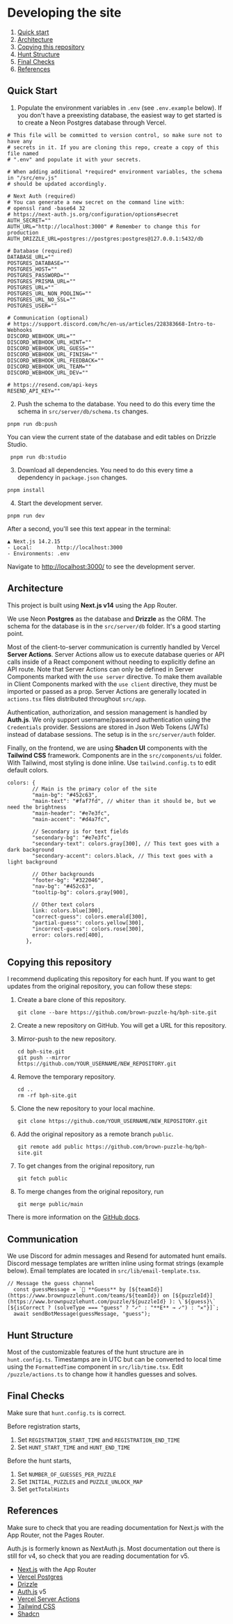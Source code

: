 # Developing the site

1. [Quick start](#quick-start)
2. [Architecture](#architecture)
3. [Copying this repository](#copying-this-repository)
4. [Hunt Structure](#hunt-structure)
5. [Final Checks](#final-checks)
6. [References](#references)

## Quick Start

1. Populate the environment variables in `.env` (see `.env.example` below). If you don't have a preexisting database, the easiest way to get started is to create a Neon Postgres database through Vercel.

```
# This file will be committed to version control, so make sure not to have any
# secrets in it. If you are cloning this repo, create a copy of this file named
# ".env" and populate it with your secrets.

# When adding additional *required* environment variables, the schema in "/src/env.js"
# should be updated accordingly.

# Next Auth (required)
# You can generate a new secret on the command line with:
# openssl rand -base64 32
# https://next-auth.js.org/configuration/options#secret
AUTH_SECRET=""
AUTH_URL="http://localhost:3000" # Remember to change this for production
AUTH_DRIZZLE_URL=postgres://postgres:postgres@127.0.0.1:5432/db

# Database (required)
DATABASE_URL=""
POSTGRES_DATABASE=""
POSTGRES_HOST=""
POSTGRES_PASSWORD=""
POSTGRES_PRISMA_URL=""
POSTGRES_URL=""
POSTGRES_URL_NON_POOLING=""
POSTGRES_URL_NO_SSL=""
POSTGRES_USER=""

# Communication (optional)
# https://support.discord.com/hc/en-us/articles/228383668-Intro-to-Webhooks
DISCORD_WEBHOOK_URL=""
DISCORD_WEBHOOK_URL_HINT=""
DISCORD_WEBHOOK_URL_GUESS=""
DISCORD_WEBHOOK_URL_FINISH=""
DISCORD_WEBHOOK_URL_FEEDBACK=""
DISCORD_WEBHOOK_URL_TEAM=""
DISCORD_WEBHOOK_URL_DEV=""

# https://resend.com/api-keys
RESEND_API_KEY=""
```

2. Push the schema to the database. You need to do this every time the schema in `src/server/db/schema.ts` changes.

```
pnpm run db:push
```

You can view the current state of the database and edit tables on Drizzle Studio.

```
 pnpm run db:studio
```

3. Download all dependencies. You need to do this every time a dependency in `package.json` changes.

```
pnpm install
```

4. Start the development server.

```
pnpm run dev
```

After a second, you'll see this text appear in the terminal:

```
▲ Next.js 14.2.15
- Local:        http://localhost:3000
- Environments: .env
```

Navigate to [http://localhost:3000/](http://localhost:3000/) to see the development server.

## Architecture

This project is built using **Next.js v14** using the App Router.

We use Neon **Postgres** as the database and **Drizzle** as the ORM. The schema for the database is in the `src/server/db` folder. It's a good starting point.

Most of the client-to-server communication is currently handled by Vercel **Server Actions**.
Server Actions allow us to execute database queries or API calls inside of a React component without needing to explicitly define an API route.
Note that Server Actions can only be defined in Server Components marked with the `use server` directive.
To make them available in Client Components marked with the `use client` directive, they must be imported or passed as a prop.
Server Actions are generally located in `actions.tsx` files distributed throughout `src/app`.

Authentication, authorization, and session management is handled by **Auth.js**.
We only support username/password authentication using the `Credentials` provider.
Sessions are stored in Json Web Tokens (JWTs) instead of database sessions.
The setup is in the `src/server/auth` folder.

Finally, on the frontend, we are using **Shadcn UI** components with the **Tailwind CSS** framework. Components are in the `src/components/ui` folder. With Tailwind, most styling is done inline. Use `tailwind.config.ts` to edit default colors.

```
colors: {
        // Main is the primary color of the site
        "main-bg": "#452c63",
        "main-text": "#faf7fd", // whiter than it should be, but we need the brightness
        "main-header": "#e7e3fc",
        "main-accent": "#d4a7fc",

        // Secondary is for text fields
        "secondary-bg": "#e7e3fc",
        "secondary-text": colors.gray[300], // This text goes with a dark background
        "secondary-accent": colors.black, // This text goes with a light background

        // Other backgrounds
        "footer-bg": "#322046",
        "nav-bg": "#452c63",
        "tooltip-bg": colors.gray[900],

        // Other text colors
        link: colors.blue[300],
        "correct-guess": colors.emerald[300],
        "partial-guess": colors.yellow[300],
        "incorrect-guess": colors.rose[300],
        error: colors.red[400],
      },
```

## Copying this repository

I recommend duplicating this repository for each hunt. If you want to get updates from the original repository, you can follow these steps:

1. Create a bare clone of this repository.

   ```
   git clone --bare https://github.com/brown-puzzle-hq/bph-site.git
   ```

2. Create a new repository on GitHub. You will get a URL for this repository.

3. Mirror-push to the new repository.

   ```
   cd bph-site.git
   git push --mirror https://github.com/YOUR_USERNAME/NEW_REPOSITORY.git
   ```

4. Remove the temporary repository.

   ```
   cd ..
   rm -rf bph-site.git
   ```

5. Clone the new repository to your local machine.

   ```
   git clone https://github.com/YOUR_USERNAME/NEW_REPOSITORY.git
   ```

6. Add the original repository as a remote branch `public`.

   ```
   git remote add public https://github.com/brown-puzzle-hq/bph-site.git
   ```

7. To get changes from the original repository, run

   ```
   git fetch public
   ```

8. To merge changes from the original repository, run

   ```
   git merge public/main
   ```

There is more information on the [GitHub docs](https://docs.github.com/en/repositories/creating-and-managing-repositories/duplicating-a-repository).

## Communication

We use Discord for admin messages and Resend for automated hunt emails. Discord message templates are written inline using format strings (example below). Email templates are located in `src/lib/email-template.tsx`.

```
// Message the guess channel
  const guessMessage = `🧩 **Guess** by [${teamId}](https://www.brownpuzzlehunt.com/teams/${teamId}) on [${puzzleId}](https://www.brownpuzzlehunt.com/puzzle/${puzzleId} ): \`${guess}\` [${isCorrect ? (solveType === "guess" ? "✓" : "**E** → ✓") : "✕"}]`;
  await sendBotMessage(guessMessage, "guess");
```

## Hunt Structure

Most of the customizable features of the hunt structure are in `hunt.config.ts`. Timestamps are in UTC but can be converted to local time using the `FormattedTime` component in `src/lib/time.tsx`. Edit `/puzzle/actions.ts` to change how it handles guesses and solves.

## Final Checks

Make sure that `hunt.config.ts` is correct.

Before registration starts,

1. Set `REGISTRATION_START_TIME` and `REGISTRATION_END_TIME`
2. Set `HUNT_START_TIME` and `HUNT_END_TIME`

Before the hunt starts,

1. Set `NUMBER_OF_GUESSES_PER_PUZZLE`
2. Set `INITIAL_PUZZLES` and `PUZZLE_UNLOCK_MAP`
3. Set `getTotalHints`

## References

Make sure to check that you are reading documentation for Next.js with the App Router, not the Pages Router.

Auth.js is formerly known as NextAuth.js.
Most documentation out there is still for v4, so check that you are reading documentation for v5.

- [Next.js](https://nextjs.org/docs/app) with the App Router
- [Vercel Postgres](https://vercel.com/docs/storage/vercel-postgres)
- [Drizzle](https://orm.drizzle.team/docs/overview)
- [Auth.js](https://authjs.dev/) v5
- [Vercel Server Actions](https://nextjs.org/docs/app/building-your-application/data-fetching/server-actions-and-mutations)
- [Tailwind CSS](https://tailwindcss.com/docs/installation)
- [Shadcn](https://ui.shadcn.com/docs)
